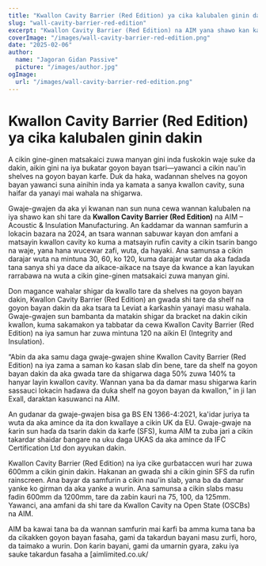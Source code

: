 ```yaml
---
title: "Kwallon Cavity Barrier (Red Edition) ya cika kalubalen ginin dakin"
slug: "wall-cavity-barrier-red-edition"
excerpt: "Kwallon Cavity Barrier (Red Edition) na AIM yana shawo kan kalubalen shigarwa ta hanyar haɗawa da shelves na goyon bayan dakin yayin tabbatar da kariya mai ƙarfi daga wuta."
coverImage: "/images/wall-cavity-barrier-red-edition.png"
date: "2025-02-06"
author:
  name: "Jagoran Gidan Passive"
  picture: "/images/author.jpg"
ogImage:
  url: "/images/wall-cavity-barrier-red-edition.png"
---
```


# Kwallon Cavity Barrier (Red Edition) ya cika kalubalen ginin dakin

A cikin gine-ginen matsakaici zuwa manyan gini inda fuskokin waje suke da dakin, aikin gini na iya buƙatar goyon bayan tsari—yawanci a cikin nau'in shelves na goyon bayan karfe. Duk da haka, waɗannan shelves na goyon bayan yawanci suna ainihin inda ya kamata a sanya kwallon cavity, suna haifar da yanayi mai wahala na shigarwa.

Gwaje-gwajen da aka yi kwanan nan sun nuna cewa wannan kalubalen na iya shawo kan shi tare da **Kwallon Cavity Barrier (Red Edition)** na AIM – Acoustic & Insulation Manufacturing. An ƙaddamar da wannan samfurin a lokacin bazara na 2024, an tsara wannan sabuwar kayan don amfani a matsayin kwallon cavity ko kuma a matsayin rufin cavity a cikin tsarin bango na waje, yana hana wucewar zafi, wuta, da hayaki. Ana samunsa a cikin darajar wuta na mintuna 30, 60, ko 120, kuma darajar wutar da aka faɗaɗa tana sanya shi ya dace da aikace-aikace na tsaye da kwance a kan layukan rarrabawa na wuta a cikin gine-ginen matsakaici zuwa manyan gini.

Don magance wahalar shigar da kwallo tare da shelves na goyon bayan dakin, Kwallon Cavity Barrier (Red Edition) an gwada shi tare da shelf na goyon bayan dakin da aka tsara ta Leviat a ƙarƙashin yanayi masu wahala. Gwaje-gwajen sun bambanta da matakin shigar da bracket na dakin cikin kwallon, kuma sakamakon ya tabbatar da cewa Kwallon Cavity Barrier (Red Edition) na iya samun har zuwa mintuna 120 na aikin EI (Integrity and Insulation).

“Abin da aka samu daga gwaje-gwajen shine Kwallon Cavity Barrier (Red Edition) na iya zama a saman ko ƙasan slab ɗin bene, tare da shelf na goyon bayan dakin da aka gwada tare da shigarwa daga 50% zuwa 140% ta hanyar layin kwallon cavity. Wannan yana ba da damar masu shigarwa ƙarin sassauci lokacin haɗawa da duka shelf na goyon bayan da kwallon,” in ji Ian Exall, daraktan kasuwanci na AIM.

An gudanar da gwaje-gwajen bisa ga BS EN 1366-4:2021, ka'idar juriya ta wuta da aka amince da ita don kwallaye a cikin UK da EU. Gwaje-gwaje na ƙarin sun haɗa da tsarin dakin da karfe (SFS), kuma AIM ta zuba jari a cikin takardar shaidar ɓangare na uku daga UKAS da aka amince da IFC Certification Ltd don ayyukan dakin.

Kwallon Cavity Barrier (Red Edition) na iya cike gurɓataccen wuri har zuwa 600mm a cikin ginin dakin. Hakanan an gwada shi a cikin ginin SFS da rufin rainscreen. Ana bayar da samfurin a cikin nau'in slab, yana ba da damar yanke ko girman da aka yanke a wurin. Ana samunsa a cikin slabs masu fadin 600mm da 1200mm, tare da zaɓin kauri na 75, 100, da 125mm. Yawanci, ana amfani da shi tare da Kwallon Cavity na Open State (OSCBs) na AIM.

AIM ba kawai tana ba da wannan samfurin mai ƙarfi ba amma kuma tana ba da cikakken goyon bayan fasaha, gami da takardun bayani masu zurfi, horo, da taimako a wurin. Don ƙarin bayani, gami da umarnin gyara, zaku iya sauke takardun fasaha a [aimlimited.co.uk/